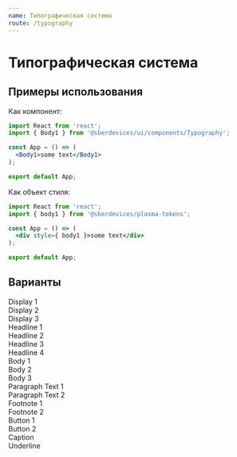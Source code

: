 ```yaml
---
name: Типографическая система
route: /typography
---
```






<ThemeSelect />
<TypoSelect />

# Типографическая система

## Примеры использования

Как компонент:

```jsx
import React from 'react';
import { Body1 } from '@sberdevices/ui/components/Typography';

const App = () => (
  <Body1>some text</Body1>
);

export default App;
```

Как объект стиля:

```jsx
import React from 'react';
import { body1 } from '@sberdevices/plasma-tokens';

const App = () => (
  <div style={ body1 }>some text</div>
);

export default App;
```

## Варианты


<div style={{ margin: 20, marginTop: 60 }} >
  <ThemeBackground>
      <div style={{ margin: 20 }}>
        <Display1>Display 1</Display1>
        <br/>
        <Display2>Display 2</Display2>
        <br/>
        <Display3>Display 3</Display3>
        <br/>
        <Headline1>Headline 1</Headline1>
        <br/>
        <Headline2>Headline 2</Headline2>
        <br/>
        <Headline3>Headline 3</Headline3>
        <br/>
        <Headline4>Headline 4</Headline4>
        <br/>
        <Body1>Body 1</Body1>
        <br/>
        <Body2>Body 2</Body2>
        <br/>
        <Body3>Body 3</Body3>
        <br/>
        <ParagraphText1>Paragraph Text 1</ParagraphText1>
        <br/>
        <ParagraphText2>Paragraph Text 2</ParagraphText2>
        <br/>
        <Footnote1>Footnote 1</Footnote1>
        <br/>
        <Footnote2>Footnote 2</Footnote2>
        <br/>
        <Button1>Button 1</Button1>
        <br/>
        <Button2>Button 2</Button2>
        <br/>
        <Caption>Caption</Caption>
        <br/>
        <Underline>Underline</Underline>
      </div>
  </ThemeBackground>
</div>

